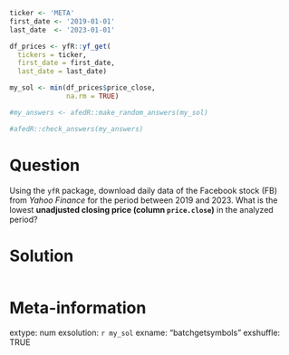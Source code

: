 ```r
ticker <- 'META'
first_date <- '2019-01-01'
last_date  <- '2023-01-01'

df_prices <- yfR::yf_get(
  tickers = ticker, 
  first_date = first_date, 
  last_date = last_date)

my_sol <- min(df_prices$price_close, 
              na.rm = TRUE)
```

```r
#my_answers <- afedR::make_random_answers(my_sol)

#afedR::check_answers(my_answers)
```

Question
========

Using the `yfR` package, download daily data of the Facebook stock (FB) from _Yahoo Finance_ for the period between 2019 and 2023. What is the lowest **unadjusted closing price (column `price.close`)** in the analyzed period? 


Solution
================

```r
```


Meta-information
================
extype: num
exsolution: `r my_sol`
exname: "batchgetsymbols"
exshuffle: TRUE


